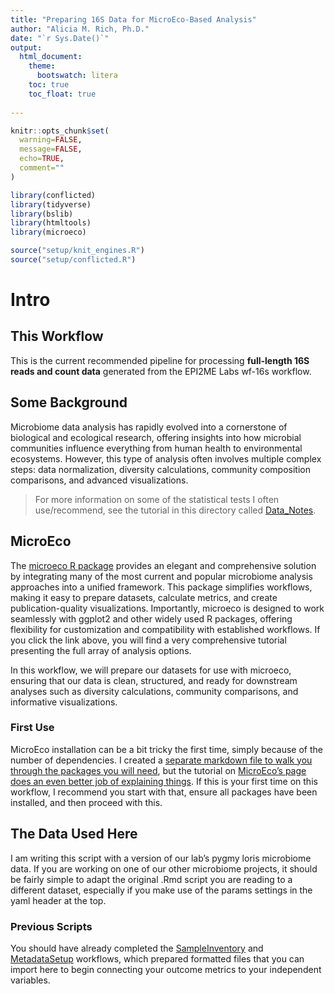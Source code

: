 ```yaml
---
title: "Preparing 16S Data for MicroEco-Based Analysis"
author: "Alicia M. Rich, Ph.D."
date: "`r Sys.Date()`"
output:
  html_document:
    theme:
      bootswatch: litera
    toc: true
    toc_float: true
  
---
```


```r
knitr::opts_chunk$set(
  warning=FALSE,
  message=FALSE,
  echo=TRUE,
  comment=""
)

library(conflicted)
library(tidyverse)
library(bslib)
library(htmltools)
library(microeco)

source("setup/knit_engines.R")
source("setup/conflicted.R")
```

# Intro

## This Workflow

This is the current recommended pipeline for processing **full-length 16S reads and count data** generated from the EPI2ME Labs wf-16s workflow.  

## Some Background

Microbiome data analysis has rapidly evolved into a cornerstone of biological and ecological research, offering insights into how microbial communities influence everything from human health to environmental ecosystems. However, this type of analysis often involves multiple complex steps: data normalization, diversity calculations, community composition comparisons, and advanced visualizations.  

>For more information on some of the statistical tests I often use/recommend, see the tutorial in this directory called [Data_Notes](Data_Notes.html).

## MicroEco

The [microeco R package](https://chiliubio.github.io/microeco_tutorial/) provides an elegant and comprehensive solution by integrating many of the most current and popular microbiome analysis approaches into a unified framework. This package simplifies workflows, making it easy to prepare datasets, calculate metrics, and create publication-quality visualizations. Importantly, microeco is designed to work seamlessly with ggplot2 and other widely used R packages, offering flexibility for customization and compatibility with established workflows. If you click the link above, you will find a very comprehensive tutorial presenting the full array of analysis options.  

In this workflow, we will prepare our datasets for use with microeco, ensuring that our data is clean, structured, and ready for downstream analyses such as diversity calculations, community comparisons, and informative visualizations.  

### First Use

MicroEco installation can be a bit tricky the first time, simply because of the number of dependencies. I created a [separate markdown file to walk you through the packages you will need](https://rich-molecular-health-lab.github.io/workflows_first_use/microeco_first_use.html), but the tutorial on [MicroEco's page does an even better job of explaining things](https://chiliubio.github.io/microeco_tutorial/intro.html#dependence). If this is your first time on this workflow, I recommend you start with that, ensure all packages have been installed, and then proceed with this.  

## The Data Used Here

I am writing this script with a version of our lab's pygmy loris microbiome data. If you are working on one of our other microbiome projects, it should be fairly simple to adapt the original .Rmd script you are reading to a different dataset, especially if you make use of the params settings in the yaml header at the top.

### Previous Scripts

You should have already completed the [SampleInventory](https://rich-molecular-health-lab.github.io/SampleInventory.html) and [MetadataSetup](https://rich-molecular-health-lab.github.io/MetadataSetup.html) workflows, which prepared formatted files that you can import here to begin connecting your outcome metrics to your independent variables.  

